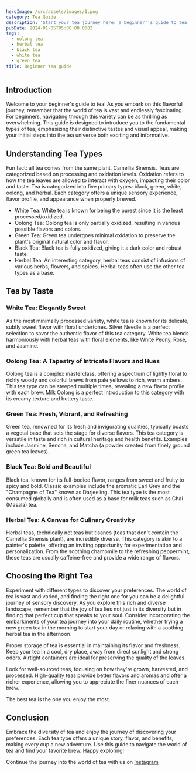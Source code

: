 ```yaml
---
heroImage: /src/assets/images/1.png
category: Tea Guide
description: 'Start your tea journey here: a beginner''s guide to tea'
pubDate: 2024-01-05T05:00:00.000Z
tags:
  - oolong tea
  - herbal tea
  - black tea
  - white tea
  - green tea
title: Beginner tea guide
---
```


## Introduction

Welcome to your beginner's guide to tea! As you embark on this flavorful journey, remember that the world of tea is vast and endlessly fascinating. For beginners, navigating through this variety can be as thrilling as overwhelming. This guide is designed to introduce you to the fundamental types of tea, emphasizing their distinctive tastes and visual appeal, making your initial steps into the tea universe both exciting and informative.

## Understanding Tea Types

Fun fact: all tea comes from the same plant, Camellia Sinensis. Teas are categorized based on processing and oxidation levels. Oxidation refers to how the tea leaves are allowed to interact with oxygen, impacting their color and taste. Tea is categorized into five primary types: black, green, white, oolong, and herbal. Each category offers a unique sensory experience, flavor profile, and appearance when properly brewed.

* White Tea: White tea is known for being the purest since it is the least processed/oxidized.
* Oolong Tea: Oolong tea is only partially oxidized, resulting in various possible flavors and colors.
* Green Tea: Green tea undergoes minimal oxidation to preserve the plant's original natural color and flavor.
* Black Tea: Black tea is fully oxidized, giving it a dark color and robust taste
* Herbal Tea: An interesting category, herbal teas consist of infusions of various herbs, flowers, and spices. Herbal teas often use the other tea types as a base.

## Tea by Taste

### White Tea: Elegantly Sweet

As the most minimally processed variety, white tea is known for its delicate, subtly sweet flavor with floral undertones. Silver Needle is a perfect selection to savor the authentic flavor of this tea category. White tea blends harmoniously with herbal teas with floral elements, like White Peony, Rose, and Jasmine.

### Oolong Tea: A Tapestry of Intricate Flavors and Hues

Oolong tea is a complex masterclass, offering a spectrum of lightly floral to richly woody and colorful brews from pale yellows to rich, warm ambers. This tea type can be steeped multiple times, revealing a new flavor profile with each brew. Milk Oolong is a perfect introduction to this category with its creamy texture and buttery taste.

### Green Tea: Fresh, Vibrant, and Refreshing

Green tea, renowned for its fresh and invigorating qualities, typically boasts a vegetal base that sets the stage for diverse flavors. This tea category is versatile in taste and rich in cultural heritage and health benefits. Examples include Jasmine, Sencha, and Matcha (a powder created from finely ground green tea leaves).

### Black Tea: Bold and Beautiful

Black tea, known for its full-bodied flavor, ranges from sweet and fruity to spicy and bold. Classic examples include the aromatic Earl Grey and the "Champagne of Tea" known as Darjeeling. This tea type is the most consumed globally and is often used as a base for milk teas such as Chai (Masala) tea.

### Herbal Tea: A Canvas for Culinary Creativity

Herbal teas, technically not teas but tisanes (teas that don't contain the Camellia Sinensis plant), are incredibly diverse. This category is akin to a painter's palette, offering an inviting opportunity for experimentation and personalization. From the soothing chamomile to the refreshing peppermint, these teas are usually caffeine-free and provide a wide range of flavors.

## Choosing the Right Tea

Experiment with different types to discover your preferences. The world of tea is vast and varied, and finding the right one for you can be a delightful journey of sensory discovery. As you explore this rich and diverse landscape, remember that the joy of tea lies not just in its diversity but in finding that perfect cup that speaks to your soul. Consider incorporating the embarkments of your tea journey into your daily routine, whether trying a new green tea in the morning to start your day or relaxing with a soothing herbal tea in the afternoon.

Proper storage of tea is essential in maintaining its flavor and freshness. Keep your tea in a cool, dry place, away from direct sunlight and strong odors. Airtight containers are ideal for preserving the quality of the leaves.

Look for well-sourced teas, focusing on how they're grown, harvested, and processed. High-quality teas provide better flavors and aromas and offer a richer experience, allowing you to appreciate the finer nuances of each brew.

The best tea is the one you enjoy the most.

## Conclusion

Embrace the diversity of tea and enjoy the journey of discovering your preferences. Each tea type offers a unique story, flavor, and benefits, making every cup a new adventure. Use this guide to navigate the world of tea and find your favorite brew. Happy exploring!

Continue the journey into the world of tea with us on [Instagram](https://www.instagram.com/p/C1h8xV1uFTL/?utm_source=ig_web_copy_link\&igsh=MzRlODBiNWFlZA== "Insta blog post")
